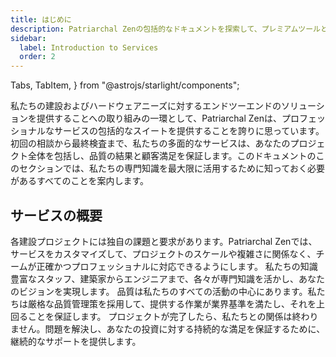 ```yaml
---
title: はじめに
description: Patriarchal Zenの包括的なドキュメントを探索して、プレミアムツールと建設サービスを詳しく見てください。
sidebar:
  label: Introduction to Services
  order: 2
---
```


  Tabs,
  TabItem,
} from "@astrojs/starlight/components";

私たちの建設およびハードウェアニーズに対するエンドツーエンドのソリューションを提供することへの取り組みの一環として、Patriarchal Zenは、プロフェッショナルなサービスの包括的なスイートを提供することを誇りに思っています。初回の相談から最終検査まで、私たちの多面的なサービスは、あなたのプロジェクト全体を包括し、品質の結果と顧客満足を保証します。このドキュメントのこのセクションでは、私たちの専門知識を最大限に活用するために知っておく必要があるすべてのことを案内します。

## サービスの概要

<Tabs>
  <TabItem label="カスタマイズされたソリューション">
    各建設プロジェクトには独自の課題と要求があります。Patriarchal Zenでは、サービスをカスタマイズして、プロジェクトのスケールや複雑さに関係なく、チームが正確かつプロフェッショナルに対応できるようにします。
  </TabItem>
  <TabItem label="専門チーム">
    私たちの知識豊富なスタッフ、建築家からエンジニアまで、各々が専門知識を活かし、あなたのビジョンを実現します。
  </TabItem>
   <TabItem label="品質へのコミットメント">
    品質は私たちのすべての活動の中心にあります。私たちは厳格な品質管理策を採用して、提供する作業が業界基準を満たし、それを上回ることを保証します。
  </TabItem>
   <TabItem label="継続的なサポート">
    プロジェクトが完了したら、私たちとの関係は終わりません。問題を解決し、あなたの投資に対する持続的な満足を保証するために、継続的なサポートを提供します。
  </TabItem>
</Tabs>
